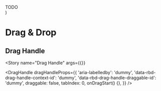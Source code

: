 

<Meta
  title="Components/Lists & List titles/Drag & Drop"
  decorators={decorators}
/>

  <div {...args}>
    TODO
  </div>
)

# Drag & Drop

## Drag Handle
<Story
  name="Drag Handle"
  args={{}}
>
  <DragHandle
    dragHandleProps={{
      'aria-labelledby': 'dummy',
      'data-rbd-drag-handle-context-id': 'dummy',
      'data-rbd-drag-handle-draggable-id': 'dummy',
      draggable: false,
      tabIndex: 0,
      onDragStart() {},
    }}
  />
</Story>
